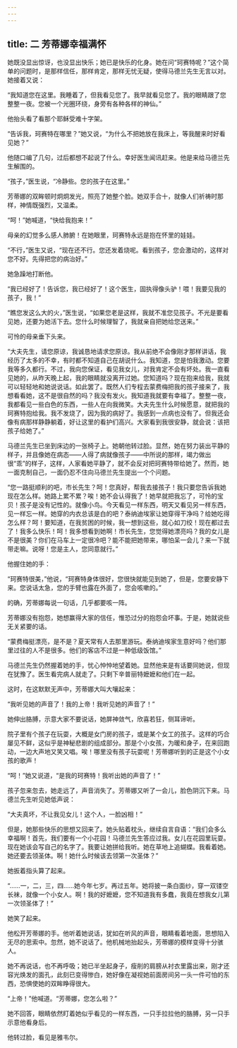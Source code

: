 ```yaml
---
---
---
```

title: 二 芳蒂娜幸福满怀
---




她既没显出惊讶，也没显出快乐；她已是快乐的化身。她在问“珂赛特呢？”这个简单的问题时，是那样信任，那样肯定，那样无忧无疑，使得马德兰先生无言以对。她接着又说：

“我知道您在这里。我睡着了，但我看见您了。我早就看见您了。我的眼睛跟了您整整一夜。您被一个光圈环绕，身旁有各种各样的神仙。”

他抬头看了看那个耶稣受难十字架。

“告诉我，珂赛特在哪里？”她又说，“为什么不把她放在我床上，等我醒来时好看见她？”

他随口编了几句，过后都想不起说了什么。幸好医生闻讯赶来。他是来给马德兰先生解围的。

“孩子，”医生说，“冷静些。您的孩子在这里。”

芳蒂娜的双眸顿时炯炯发光，照亮了她整个脸。她双手合十，就像人们祈祷时那样，神情既强烈，又温柔。

“呵！”她喊道，“快给我抱来！”

母亲的幻觉多么感人肺腑！在她眼里，珂赛特永远是抱在怀里的娃娃。

“不行，”医生又说，“现在还不行。您还发着烧呢。看到孩子，您会激动的，这样对您不好。先得把您的病治好。”

她急躁地打断他。

“我已经好了！告诉您，我已经好了！这个医生，固执得像头驴！喂！我要见我的孩子，我！”

“瞧您发这么大的火，”医生说，“如果您老是这样，我就不准您见孩子。不光是要看见她，还要为她活下去。您什么时候理智了，我就亲自把她给您送来。”

可怜的母亲垂下头来。

“大夫先生，请您原谅，我诚恳地请求您原谅。我从前绝不会像刚才那样讲话，我经历了太多的不幸，有时都不知道自己在胡说什么。我知道，您是怕我激动。您要我等多久都行。不过，我向您保证，看见我女儿，对我肯定不会有坏处。我一直看见她的，从昨天晚上起，我的眼睛就没离开过她。您知道吗？现在抱来给我，我就可以轻轻地和她说说话。如此罢了。既然人们专程去蒙费梅把我的孩子接来了，我想看看她，这不是很自然的吗？我没有发火。我知道我就要有幸福了。整整一夜，我都看见一些白色的东西，一些人在向我微笑。大夫先生什么时候愿意，就把我的珂赛特抱给我。我不发烧了，因为我的病好了。我感到一点病也没有了。但我还会像有病那样静静躺着，好让这里的看护们高兴。大家看到我很安静，就会说：该把孩子给她了。”

马德兰先生已坐到床边的一张椅子上。她朝他转过脸。显然，她在努力装出平静的样子，并且像她在病态——人得了病就像孩子——中所说的那样，竭力做出很“乖”的样子，这样，人家看她平静了，就不会反对把珂赛特带给她了。然而，她一面克制自己，一面仍忍不住向马德兰先生提出一个个问题。

“您一路挺顺利的吧，市长先生？呵！您真好，帮我去接孩子！我只要您告诉我她现在怎么样。她路上累不累？唉！她不会认得我了！她早就把我忘了，可怜的宝贝！孩子是没有记性的。就像小鸟。今天看见一样东西，明天又看见另一样东西，见一样忘一样。她穿的内衣总该是白的吧？泰纳迪埃家让她穿得干净吗？给她吃得怎么样？呵！要知道，在我贫困的时候，我一想到这些，就心如刀绞！现在都过去了！我多么快乐！呵！我多想看到她啊！市长先生，您觉得她漂亮吗？我的女儿是不是很美？你们在马车上一定很冷吧？能不能把她带来，哪怕呆一会儿？来一下就带走嘛。说呀！您是主人，您同意就行。”

他握住她的手：

“珂赛特很美，”他说，“珂赛特身体很好，您很快就能见到她了，但是，您要安静下来。您说话太急，您的手臂也露在外面了，您会咳嗽的。”

的确，芳蒂娜每说一句话，几乎都要咳一阵。

芳蒂娜没有抱怨，她想赢得大家的信任，惟恐过分的抱怨会坏事。于是，她就说些无关紧要的话。

“蒙费梅挺漂亮，是不是？夏天常有人去那里游玩。泰纳迪埃家生意好吗？他们那里过往的人不是很多。他们的客店不过是一种低级饭馆。”

马德兰先生仍然握着她的手，忧心忡忡地望着她。显然他来是有话要同她说，但现在犹豫了。医生看完病人就走了。只剩下辛普丽特嬷嬷和他们在一起。

这时，在这默默无声中，芳蒂娜大叫大嚷起来：

“我听见她的声音了！我的上帝！我听见她的声音了！”

她伸出胳膊，示意大家不要说话，她屏神敛气，欣喜若狂，侧耳谛听。

院子里有个孩子在玩耍，大概是女门房的孩子，或是某个女工的孩子。这样的巧合屡见不鲜，这似乎是神秘悲剧的组成部分。那是个小女孩，为暖和身子，在来回跑动，一边大声地又笑又唱。唉！哪里没有孩子玩耍呢！芳蒂娜听到的正是这个小女孩的歌声！

“呵！”她又说道，“是我的珂赛特！我听出她的声音了！”

孩子忽来忽去，她走远了，声音消失了。芳蒂娜又听了一会儿，脸色阴沉下来。马德兰先生听见她低声说：

“大夫真坏，不让我见女儿！这个人，一脸凶相！”

但是，她那些快乐的思想又回来了。她头贴着枕头，继续自言自语：“我们会多么幸福啊！首先，我们要有一个小花园！马德兰先生答应过我。女儿在花园里玩耍。现在她该会写自己的名字了。我要让她拼给我听。她在草地上追蝴蝶。我看着她。她还要去领圣体。啊！她什么时候该去领第一次圣体？”

她扳着指头算了起来。

“……一，二，三，四……她今年七岁。再过五年。她将披一条白面纱，穿一双镂空长袜，就像一个小女人。啊！我的好嬷嬷，您不知道我有多蠢，我竟在想我女儿第一次领圣体了！”

她笑了起来。

他松开芳蒂娜的手。他听着她说话，犹如在听风的声音，眼睛看着地面，思想陷入无尽的思索中。忽然，她不说话了。他机械地抬起头，芳蒂娜的模样变得十分骇人。

她不再说话，也不再呼吸；她已半坐起身子，瘦削的肩膀从衬衣里露出来，刚才还容光焕发的面孔，此刻已变得惨白，她好像在凝视她前面房间另一头一件可怕的东西，恐惧使她的双眸睁得很大。

“上帝！”他喊道。“芳蒂娜，您怎么啦？”

她不回答，眼睛依然盯着她似乎看见的一样东西，一只手拉拉他的胳膊，另一只手示意他看身后。

他转过脸，看见是雅韦尔。